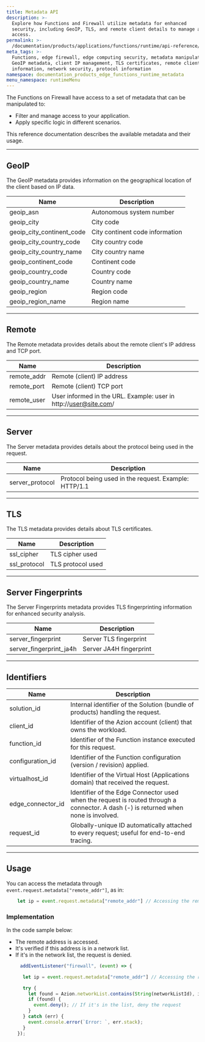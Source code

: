 ```yaml
---
title: Metadata API
description: >-
  Explore how Functions and Firewall utilize metadata for enhanced
  security, including GeoIP, TLS, and remote client details to manage and secure
  access.
permalink: >-
  /documentation/products/applications/functions/runtime/api-reference/metadata/
meta_tags: >-
  Functions, edge firewall, edge computing security, metadata manipulation,
  GeoIP metadata, client IP management, TLS certificates, remote client
  information, network security, protocol information
namespace: documentation_products_edge_functions_runtime_metadata
menu_namespace: runtimeMenu
---
```


The Functions on Firewall have access to a set of metadata that can be manipulated to:

- Filter and manage access to your application.
- Apply specific logic in different scenarios.

This reference documentation describes the available metadata and their usage.

---

## GeoIP

The GeoIP metadata provides information on the geographical location of the client based on IP data.

|  Name                            | Description                                                    |
|----------------------------------|----------------------------------------------------------------|
|  geoip_asn                       | Autonomous system number                                               |
|  geoip_city                      | City code                                             |
|  geoip_city_continent_code       | City continent code information                                              |
|  geoip_city_country_code         | City country code                                          |
|  geoip_city_country_name         | City country name                                             |
|  geoip_continent_code            | Continent code                                             |
|  geoip_country_code              | Country code                                          |
|  geoip_country_name              | Country name                                              |
|  geoip_region                    | Region code                                             |
|  geoip_region_name               | Region name                                             |

---

## Remote

The Remote metadata provides details about the remote client's IP address and TCP port.

|  Name                            | Description                                                    |
|----------------------------------|----------------------------------------------------------------|
|  remote_addr                     | Remote (client) IP address                                     |
|  remote_port                     | Remote (client) TCP port                                       |
|  remote_user                     | User informed in the URL. Example: user in http://user@site.com/ |

---

## Server

The Server metadata provides details about the protocol being used in the request.

|  Name                            | Description                                                    |
|----------------------------------|----------------------------------------------------------------|
|  server_protocol                 | Protocol being used in the request. Example: HTTP/1.1            |

---

## TLS

The TLS metadata provides details about TLS certificates.

|  Name                            | Description                                                    |
|----------------------------------|----------------------------------------------------------------|
|  ssl_cipher                      | TLS cipher used                                            |
|  ssl_protocol                    | TLS protocol used                                          |

---

## Server Fingerprints

The Server Fingerprints metadata provides TLS fingerprinting information for enhanced security analysis.

|  Name                            | Description                                                    |
|----------------------------------|----------------------------------------------------------------|
|  server_fingerprint              | Server TLS fingerprint                                         |
|  server_fingerprint_ja4h         | Server JA4H fingerprint                                        |

---

## Identifiers

| Name               | Description                                                                                                 |
|--------------------|-------------------------------------------------------------------------------------------------------------|
| solution_id        | Internal identifier of the Solution (bundle of products) handling the request.                              |
| client_id          | Identifier of the Azion account (client) that owns the workload.                                            |
| function_id        | Identifier of the Function instance executed for this request.                                         |
| configuration_id   | Identifier of the Function configuration (version / revision) applied.                                 |
| virtualhost_id     | Identifier of the Virtual Host (Applications domain) that received the request.                         |
| edge_connector_id  | Identifier of the Edge Connector used when the request is routed through a connector. A dash (-) is returned when none is involved. |
| request_id         | Globally-unique ID automatically attached to every request; useful for end-to-end tracing.                  |

---

## Usage

You can access the metadata through `event.request.metadata["remote_addr"]`, as in:

```js
    let ip = event.request.metadata["remote_addr"] // Accessing the remote address
```

### Implementation

In the code sample below:

- The remote address is accessed.
- It's verified if this address is in a network list.
- If it's in the network list, the request is denied.

```js
     addEventListener("firewall", (event) => {

      let ip = event.request.metadata["remote_addr"] // Accessing the remote address

      try {
        let found = Azion.networkList.contains(String(networkListId), ip); // Checking if the ip is in the list
        if (found) {
          event.deny(); // If it's in the list, deny the request
        }
      } catch (err) {
        event.console.error(`Error: `, err.stack);
      }
    });
```




